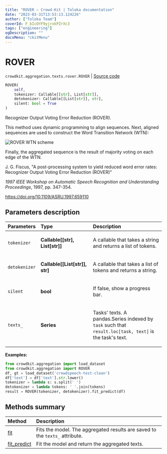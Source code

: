 ```yaml
---
title: "ROVER — Crowd-Kit | Toloka documentation"
date: "2023-03-31T13:53:13.124226"
author: ["Toloka Team"]
coverId: F_bIcOYF9yjrxkPZrXc3
tags: ["engineering"]
ogDescription: ""
docsMenu: "ckitMenu"
---
```


# ROVER

`crowdkit.aggregation.texts.rover.ROVER` | [Source code](https://github.com/Toloka/crowd-kit/blob/v1.2.1/crowdkit/aggregation/texts/rover.py#L31)

```python
ROVER(
    self,
    tokenizer: Callable[[str], List[str]],
    detokenizer: Callable[[List[str]], str],
    silent: bool = True
)
```

Recognizer Output Voting Error Reduction (ROVER).

This method uses dynamic programming to align sequences. Next, aligned sequences are used
to construct the Word Transition Network (WTN):

<Image withBackground imageId="47d3fcf1163a876cb225f4411be51181" alt="ROVER WTN scheme" />

Finally, the aggregated sequence is the result of majority voting on each edge of the WTN.

J. G. Fiscus, "A post-processing system to yield reduced word error rates: Recognizer Output Voting Error Reduction (ROVER)"

*1997 IEEE Workshop on Automatic Speech Recognition and Understanding Proceedings*, 1997, pp. 347-354.

<https://doi.org/10.1109/ASRU.1997.659110>

## Parameters description

| Parameters | Type | Description |
| :----------| :----| :-----------|
`tokenizer`|**Callable\[\[str\], List\[str\]\]**|<p>A callable that takes a string and returns a list of tokens.</p>
`detokenizer`|**Callable\[\[List\[str\]\], str\]**|<p>A callable that takes a list of tokens and returns a string.</p>
`silent`|**bool**|<p>If false, show a progress bar.</p>
`texts_`|**Series**|<p>Tasks' texts. A pandas.Series indexed by `task` such that `result.loc[task, text]` is the task's text.</p>

**Examples:**

```python
from crowdkit.aggregation import load_dataset
from crowdkit.aggregation import ROVER
df, gt = load_dataset('crowdspeech-test-clean')
df['text'] = df['text'].str.lower()
tokenizer = lambda s: s.split(' ')
detokenizer = lambda tokens: ' '.join(tokens)
result = ROVER(tokenizer, detokenizer).fit_predict(df)
```

## Methods summary

| Method | Description |
| :------| :-----------|
[fit](/docs/crowd-kit/reference/crowdkit.aggregation.texts.rover.ROVER.fit)| Fits the model. The aggregated results are saved to the `texts_` attribute.
[fit_predict](/docs/crowd-kit/reference/crowdkit.aggregation.texts.rover.ROVER.fit_predict)| Fit the model and return the aggregated texts.